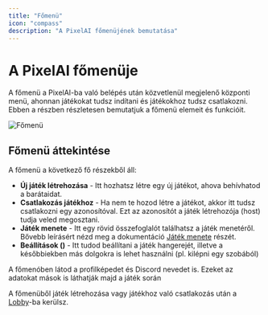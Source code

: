 ```yaml
---
title: "Főmenü"
icon: "compass"
description: "A PixelAI főmenüjének bemutatása"
---
```


# A PixelAI főmenüje

A főmenü a PixelAI-ba való belépés után közvetlenül megjelenő központi menü, ahonnan játékokat tudsz indítani és játékokhoz tudsz csatlakozni. Ebben a részben részletesen bemutatjuk a főmenü elemeit és funkcióit.

![Főmenü](/images/fomenu.png)

## Főmenü áttekintése

A főmenü a következő fő részekből áll:

- **Új játék létrehozása** - Itt hozhatsz létre egy új játékot, ahova behívhatod a barátaidat.
- **Csatlakozás játékhoz** - Ha nem te hozod létre a játékot, akkor itt tudsz csatlakozni egy azonosítóval. Ezt az azonosítót a játék létrehozója (host) tudja veled megosztani.
- **Játék menete** - Itt egy rövid összefoglalót találhatsz a játék menetéről. Bővebb leírásért nézd meg a dokumentáció [Játék menete](/PixelAI/jatek-menete/jatek-menete) részét.
- **Beállítások (**<Icon icon="gear-complex" color="#ffffff" />**)** - Itt tudod beállítani a játék hangerejét, illetve a későbbiekben más dolgokra is lehet használni (pl. kilépni egy szobából)

<Tip>
  A főmenóben látod a profilképedet és Discord nevedet is. Ezeket az adatokat mások is láthatják majd a játék során
</Tip>

A főmenüből játék létrehozása vagy játékhoz való csatlakozás után a [Lobby](/PixelAI/jatek-menete/lobby)-ba kerülsz.